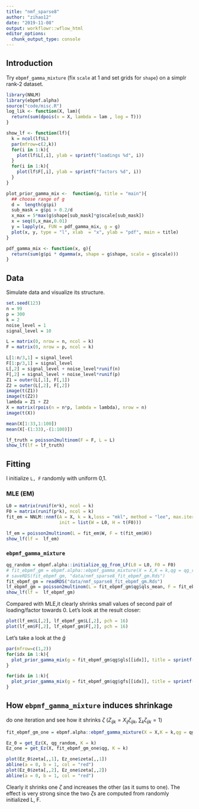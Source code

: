 ```yaml
---
title: "nmf_sparse8"
author: "zihao12"
date: "2019-11-08"
output: workflowr::wflow_html
editor_options:
  chunk_output_type: console
---
```


## Introduction
Try `ebpmf_gamma_mixture` (fix `scale` at 1 and set grids for `shape`) on a simplr rank-2 dataset.
```r
library(NNLM)
library(ebpmf.alpha)
source("code/misc.R")
log_lik <- function(X, lam){
  return(sum(dpois(x = X, lambda = lam , log = T)))
}

show_lf <- function(lf){
  k = ncol(lf$L)
  par(mfrow=c(2,k))
  for(i in 1:k){
    plot(lf$L[,i], ylab = sprintf("loadings %d", i))
  }
  for(i in 1:k){
    plot(lf$F[,i], ylab = sprintf("factors %d", i))
  }
}

plot_prior_gamma_mix <-  function(g, title = "main"){
  ## choose range of g
  d =  length(g$pi)
  sub_mask = g$pi > 0.2/d
  x_max = 5*max(g$shape[sub_mask]*g$scale[sub_mask])
  x = seq(0,x_max,0.01)
  y = lapply(x, FUN = pdf_gamma_mix, g = g)
  plot(x, y, type = "l", xlab  = "x", ylab = "pdf", main = title)
}

pdf_gamma_mix <- function(x, g){
  return(sum(g$pi * dgamma(x, shape = g$shape, scale = g$scale)))
}
```

## Data
Simulate data and visualize its structure. 
```r
set.seed(123)
n = 99
p = 300
k = 2
noise_level = 1
signal_level = 10

L = matrix(0, nrow = n, ncol = k)
F = matrix(0, nrow = p, ncol = k)

L[1:n/3,1] = signal_level
F[1:p/3,1] = signal_level
L[,2] = signal_level + noise_level*runif(n)
F[,2] = signal_level + noise_level*runif(p)
Z1 = outer(L[,1], F[,1])
Z2 = outer(L[,2], F[,2])
image(t(Z1))
image(t(Z2))
lambda = Z1 + Z2
X = matrix(rpois(n = n*p, lambda = lambda), nrow = n)
image(t(X))

mean(X[1:33,1:100])
mean(X[-(1:33),-(1:100)])

lf_truth = poisson2multinom(F = F, L = L)
show_lf(lf = lf_truth)
```



## Fitting
I initialize `L, F` randomly with uniform 0,1. 

### MLE (EM)
```r
L0 = matrix(runif(n*k), ncol = k)
F0 = matrix(runif(p*k), ncol = k)
fit_em = NNLM::nnmf(A = X, k = k,loss = "mkl", method = "lee", max.iter = 1000, 
                    init = list(W = L0, H = t(F0)))

lf_em = poisson2multinom(L = fit_em$W, F = t(fit_em$H))
show_lf(lf =  lf_em)
```

### `ebpmf_gamma_mixture`
```r
qg_random = ebpmf.alpha::initialize_qg_from_LF(L0 = L0, F0 = F0)
# fit_ebpmf_gm = ebpmf.alpha::ebpmf_gamma_mixture(X = X,K = k,qg = qg_random, maxiter.out = 100, verbose = FALSE)
# saveRDS(fit_ebpmf_gm, "data/nmf_sparse8_fit_ebpmf_gm.Rds")
fit_ebpmf_gm = readRDS("data/nmf_sparse8_fit_ebpmf_gm.Rds")
lf_ebpmf_gm = poisson2multinom(L = fit_ebpmf_gm$qg$qls_mean, F = fit_ebpmf_gm$qg$qfs_mean)
show_lf(lf =  lf_ebpmf_gm)
```
Compared with MLE,it clearly shrinks small values of second pair of loading/factor towards 0. Let's look at the result closer:

```r
plot(lf_em$L[,2], lf_ebpmf_gm$L[,2], pch = 16)
plot(lf_em$F[,2], lf_ebpmf_gm$F[,2], pch = 16)
```

Let's take a look at the $\hat{g}$
```r
par(mfrow=c(1,2))
for(idx in 1:k){
  plot_prior_gamma_mix(g = fit_ebpmf_gm$qg$gls[[idx]], title = sprintf("loading %d", idx))
}

for(idx in 1:k){
  plot_prior_gamma_mix(g = fit_ebpmf_gm$qg$gfs[[idx]], title = sprintf("factor %d", idx))
}
```


## How `ebpmf_gamma_mixture` induces shrinkage 
do one iteration and see how it shrinks $\zeta$ ($Z_{ijk} = X_{ij} \zeta_{ijk}$,  $\sum_k \zeta_{ijk} = 1$)
```r
fit_ebpmf_gm_one = ebpmf.alpha::ebpmf_gamma_mixture(X = X,K = k,qg = qg_random, maxiter.out = 1, verbose = FALSE)

Ez_0 = get_Ez(X, qg_random, K = k)
Ez_one = get_Ez(X, fit_ebpmf_gm_one$qg, K = k)

plot(Ez_0$zeta[,,1], Ez_one$zeta[,,1])
abline(a = 0, b = 1, col = "red")
plot(Ez_0$zeta[,,2], Ez_one$zeta[,,2])
abline(a = 0, b = 1, col = "red")
```

Clearly it shrinks one $\zeta$ and increases the other (as it sums to one). The  effect is very strong since the two  $\zeta$s are computed from randomly initialized  L, F. 











